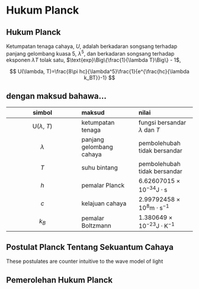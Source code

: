 # Hukum Planck

:::::{.callout-note appearance="simple" icon=false}
##
::::{#def-planck}
## Hukum Planck
Ketumpatan tenaga cahaya, $U$, adalah berkadaran songsang terhadap panjang gelombang kuasa 5, $\lambda^5$, dan berkadaran songsang terhadap eksponen $\lambda T$ tolak satu, $\text{exp}\Big\{\frac{1}{\lambda T}\Big\} - 1$,

$$
U(\lambda, T)=\frac{8\pi hc}{\lambda^5}\frac{1}{e^{\frac{hc}{\lambda k_BT}}-1}
$$

:::{.callout-tip collapse=true} 
## dengan maksud bahawa...

| simbol | maksud | nilai |
| :---: | :--- | :--- |
| U($\lambda$, $T$) | ketumpatan tenaga | fungsi bersandar $\lambda$ dan $T$ |
| $\lambda$ | panjang gelombang cahaya | pembolehubah tidak bersandar |
| $T$ | suhu bintang | pembolehubah tidak bersandar |
| $h$ | pemalar Planck | $6.62607015\times 10^{-34}\text{J}\cdot\text{s}$ |
| $c$ | kelajuan cahaya | $2.99792458\times 10^8 \text{m}\cdot\text{s}^{-1}$ |
| $k_B$ | pemalar Boltzmann | $1.380649\times 10^{-23} \text{J}\cdot\text{K}^{-1}$| 

:::
::::
:::::

<!-- TODO Report this behaviour 👇 -->
<!-- ::::{#def-planck .callout-note appearance="simple" icon=false} -->

## Postulat Planck Tentang Sekuantum Cahaya

<!-- Senarai postulat di sini -->

:::{.callout-important}
These postulates are counter intuitive to the wave model of light
:::

## Pemerolehan Hukum Planck

:::{.proof}
:::